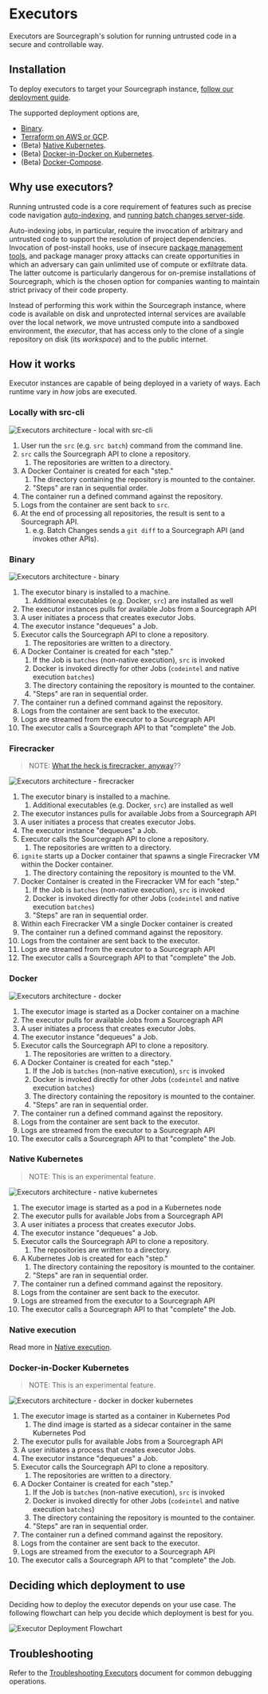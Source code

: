 # Executors

Executors are Sourcegraph's solution for running untrusted code in a secure and controllable way.

## Installation

To deploy executors to target your Sourcegraph instance, [follow our deployment guide](executors/deploy_executors).

The supported deployment options are,

- [Binary](/admin/executors/deploy_executors_binary).
- [Terraform on AWS or GCP](/admin/executors/deploy_executors).
- (Beta) [Native Kubernetes](/admin/executors/deploy_executors_kubernetes).
- (Beta) [Docker-in-Docker on Kubernetes](/admin/executors/deploy_executors_dind).
- (Beta) [Docker-Compose](/admin/executors/deploy_executors_docker).

## Why use executors?

Running untrusted code is a core requirement of features such as precise code navigation [auto-indexing](/code_navigation/explanations/auto_indexing), and [running batch changes server-side](/batch_changes/explanations/server_side).

Auto-indexing jobs, in particular, require the invocation of arbitrary and untrusted code to support the resolution of project dependencies. Invocation of post-install hooks, use of insecure [package management tools](https://github.com/golang/go/issues/29230), and package manager proxy attacks can create opportunities in which an adversary can gain unlimited use of compute or exfiltrate data. The latter outcome is particularly dangerous for on-premise installations of Sourcegraph, which is the chosen option for companies wanting to maintain strict privacy of their code property.

Instead of performing this work within the Sourcegraph instance, where code is available on disk and unprotected internal services are available over the local network, we move untrusted compute into a sandboxed environment, the _executor_, that has access only to the clone of a single repository on disk (its _workspace_) and to the public internet.

## How it works

Executor instances are capable of being deployed in a variety of ways. Each runtime vary in _how_ jobs are executed.

### Locally with src-cli

<img src="https://storage.googleapis.com/sourcegraph-assets/executor_src_local_arch.png" alt="Executors architecture - local with src-cli" />


1.  User run the `src` (e.g. `src batch`) command from the command line.
2.  `src` calls the Sourcegraph API to clone a repository.
    1.  The repositories are written to a directory.
3.  A Docker Container is created for each "step."
    1.  The directory containing the repository is mounted to the container.
    2.  "Steps" are ran in sequential order.
4.  The container run a defined command against the repository.
5.  Logs from the container are sent back to `src`.
6.  At the end of processing all repositories, the result is sent to a Sourcegraph API.
    1.  e.g. Batch Changes sends a `git diff` to a Sourcegraph API (and invokes other APIs).

### Binary


<img src="https://storage.googleapis.com/sourcegraph-assets/executor_binary_arch.png" alt="Executors architecture - binary" />


1.  The executor binary is installed to a machine.
    1.  Additional executables (e.g. Docker, `src`) are installed as well
2.  The executor instances pulls for available Jobs from a Sourcegraph API
3.  A user initiates a process that creates executor Jobs.
4.  The executor instance "dequeues" a Job.
5.  Executor calls the Sourcegraph API to clone a repository.
    1. The repositories are written to a directory.
6.  A Docker Container is created for each "step."
    1.  If the Job is `batches` (non-native execution), `src` is invoked
    2.  Docker is invoked directly for other Jobs (`codeintel` and native execution `batches`)
    3.  The directory containing the repository is mounted to the container.
    4.  "Steps" are ran in sequential order.
7.  The container run a defined command against the repository.
8.  Logs from the container are sent back to the executor.
9.  Logs are streamed from the executor to a Sourcegraph API
10.  The executor calls a Sourcegraph API to that "complete" the Job.

### Firecracker

> NOTE: [What the heck is firecracker, anyway](/admin/executors/firecracker)??


<img src="https://storage.googleapis.com/sourcegraph-assets/executor_firecracker_arch.png" alt="Executors architecture - firecracker" />


1.  The executor binary is installed to a machine.
    1.  Additional executables (e.g. Docker, `src`) are installed as well
2.  The executor instances pulls for available Jobs from a Sourcegraph API
3.  A user initiates a process that creates executor Jobs.
4.  The executor instance "dequeues" a Job.
5.  Executor calls the Sourcegraph API to clone a repository.
    1.  The repositories are written to a directory.
6. `ignite` starts up a Docker container that spawns a single Firecracker VM within the Docker container.
    1. The directory containing the repository is mounted to the VM.
7. Docker Container is created in the Firecracker VM for each "step."
    1.  If the Job is `batches` (non-native execution), `src` is invoked
    2.  Docker is invoked directly for other Jobs (`codeintel` and native execution `batches`)
    3.  "Steps" are ran in sequential order.
8.  Within each Firecracker VM a single Docker container is created
9.  The container run a defined command against the repository.
10.  Logs from the container are sent back to the executor.
11.  Logs are streamed from the executor to a Sourcegraph API
12.  The executor calls a Sourcegraph API to that "complete" the Job.

### Docker


<img src="https://storage.googleapis.com/sourcegraph-assets/executor_docker_arch.png" alt="Executors architecture - docker" />


1.  The executor image is started as a Docker container on a machine
2.  The executor pulls for available Jobs from a Sourcegraph API
3.  A user initiates a process that creates executor Jobs.
4.  The executor instance "dequeues" a Job.
5.  Executor calls the Sourcegraph API to clone a repository.
    1.  The repositories are written to a directory.
6.  A Docker Container is created for each "step."
    1.  If the Job is `batches` (non-native execution), `src` is invoked
    2.  Docker is invoked directly for other Jobs (`codeintel` and native execution `batches`)
    3.  The directory containing the repository is mounted to the container.
    4.  "Steps" are ran in sequential order.
7.  The container run a defined command against the repository.
8.  Logs from the container are sent back to the executor.
9.  Logs are streamed from the executor to a Sourcegraph API
10.  The executor calls a Sourcegraph API to that "complete" the Job.

### Native Kubernetes

> NOTE: This is an experimental feature.



<img src="https://storage.googleapis.com/sourcegraph-assets/executor_kubernetes_native_arch.png" alt="Executors architecture - native kubernetes" />


1.  The executor image is started as a pod in a Kubernetes node
2.  The executor pulls for available Jobs from a Sourcegraph API
3.  A user initiates a process that creates executor Jobs.
4.  The executor instance "dequeues" a Job.
5.  Executor calls the Sourcegraph API to clone a repository.
    1.  The repositories are written to a directory.
6.  A Kubernetes Job is created for each "step."
    1.  The directory containing the repository is mounted to the container.
    2.  "Steps" are ran in sequential order.
7.  The container run a defined command against the repository.
8.  Logs from the container are sent back to the executor.
9.  Logs are streamed from the executor to a Sourcegraph API
10.  The executor calls a Sourcegraph API to that "complete" the Job.

### Native execution

Read more in [Native execution](/admin/executors/native_execution).

### Docker-in-Docker Kubernetes

> NOTE: This is an experimental feature.

<img src="https://storage.googleapis.com/sourcegraph-assets/executor_kubernetes_dind_arch.png" alt="Executors architecture - docker in docker kubernetes" />

1.  The executor image is started as a container in Kubernetes Pod
    1. The dind image is started as a sidecar container in the same Kubernetes Pod
2.  The executor pulls for available Jobs from a Sourcegraph API
3.  A user initiates a process that creates executor Jobs.
4.  The executor instance "dequeues" a Job.
5.  Executor calls the Sourcegraph API to clone a repository.
    1.  The repositories are written to a directory.
6.  A Docker Container is created for each "step."
    1.  If the Job is `batches` (non-native execution), `src` is invoked
    2.  Docker is invoked directly for other Jobs (`codeintel` and native execution `batches`)
    3.  The directory containing the repository is mounted to the container.
    4.  "Steps" are ran in sequential order.
7.  The container run a defined command against the repository.
8.  Logs from the container are sent back to the executor.
9.  Logs are streamed from the executor to a Sourcegraph API
10.  The executor calls a Sourcegraph API to that "complete" the Job.

## Deciding which deployment to use

Deciding how to deploy the executor depends on your use case. The following flowchart can help you decide which
deployment is best for you.


<img src='https://storage.googleapis.com/sourcegraph-assets/executor_deployment_tree.png' alt='Executor Deployment Flowchart' />

## Troubleshooting
Refer to the [Troubleshooting Executors](/admin/executors/executors_troubleshooting) document for common debugging operations.
